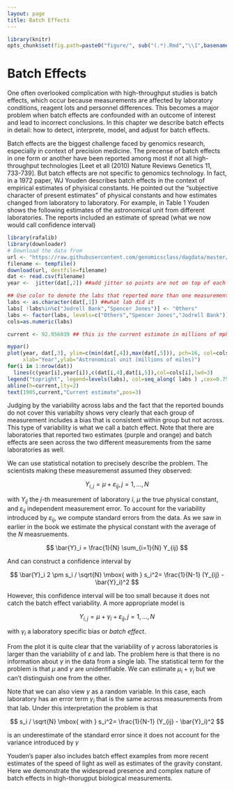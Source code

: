```yaml
---
layout: page
title: Batch Effects
---
```


```r
library(knitr)
opts_chunk$set(fig.path=paste0("figure/", sub("(.*).Rmd","\\1",basename(knitr:::knit_concord$get('infile'))), "-"))
```

# Batch Effects

One often overlooked complication with high-throughput studies is batch effects, which occur because measurements are affected by laboratory conditions, reagent lots and personnel differences. This becomes a major problem when batch effects are confounded with an outcome of interest and lead to incorrect conclusions. In this chapter we describe batch effects in detail: how to detect, interprete, model, and adjust for batch effects.

Batch effects are the biggest challenge faced by genomics research, especially in context of precision medicine. The precense of batch effects in one form or another have been reported among most if not all high-throughput technologies [Leet et all (2010) Nature Reviews Genetics 11, 733-739]. But batch effects are not specific to genomics technology. In fact, in a 1972 paper, WJ Youden describes batch effects in the context of empirical estimates of phyisical constants. He pointed out the "subjective character of present estimates" of physical constants and how estimates changed from laboratory to laboratory. For example, in Table 1 Youden shows the following estimates of the astronomical unit from different laboratories. The reports included an estimate of spread (what we now would call confidence interval)

```r
library(rafalib)
library(downloader)
# Download the data from
url <- "https://raw.githubusercontent.com/genomicsclass/dagdata/master/inst/extdata/astronomicalunit.csv"
filename <- tempfile() 
download(url, destfile=filename)
dat <- read.csv(filename)
year <-  jitter(dat[,2]) ##add jitter so points are not on top of each other

## Use color to denote the labs that reported more than one measurement
labs <- as.character(dat[,1]) ##what lab did it
labs[ !labs%in%c("Jodrell Bank","Spencer Jones")] <- "Others"
labs <- factor(labs, levels=c("Others","Spencer Jones","Jodrell Bank"))
cols=as.numeric(labs)

current <- 92.956039 ## this is the current estimate in millions of mph

mypar()
plot(year, dat[,3], ylim=c(min(dat[,4]),max(dat[,5])), pch=16, col=cols, 
     xlab="Year",ylab="Astronomical unit (millions of miles)")
for(i in 1:nrow(dat))
  lines(c(year[i],year[i]),c(dat[i,4],dat[i,5]),col=cols[i],lwd=3)
legend("topright", legend=levels(labs), col=seq_along( labs ) ,cex=0.75, lty=1,pch=16)
abline(h=current,lty=2)
text(1905,current,"Current estimate",pos=3)
```

Judging by the variability across labs and the fact that the reported bounds do not cover this variabilty shows very clearly that each group of measurement includes a bias that is consistent within group but not across. This type of variability is what we call a batch effect. Note that there are laboratories that reported two estimates (purple and orange) and batch effects are seen across the two different measurements from the same laboratories as well. 


We can use statistical notation to precisely describe the problem. The scientists making these measuremenst assumed they observed:

$$
Y_{i,j} = 
\mu + \varepsilon_{ij}, j=1,\dots,N
$$

with $Y_{ij}$ the $j$-th measurement of laboratory $i$, $\mu$ the true physical constant, and $\varepsilon_{ij}$ independent measurement error. To account for the variability introduced by $\varepsilon_{ij}$, we compute standard errors from the data. As we saw in earlier in the book we estimate the physical constant with the average of the $N$ measruements. 

$$
\bar{Y}_i = 
\frac{1}{N} \sum_{i=1}{N} Y_{ij}
$$

And can construct a confidence interval by

$$
\bar{Y}_i 
2 \pm s_i / \sqrt{N} \mbox{ with }
s_i^2= 
\frac{1}{N-1} (Y_{ij} - 
\bar{Y}_i)^2
$$

However, this confidence interval will be too small because it does not catch the batch effect variability. A more appropriate model is

$$
Y_{i,j} = \mu +
\gamma_i + \varepsilon_{ij}, j=1, \dots, N
$$

with $\gamma_i$ a laboratory specific bias or _batch effect_. 

From the plot it is quite clear that the variability of $\gamma$ across laboratories is larger than the variability of $\varepsilon$ and lab. The problem here is that there is no information about $\gamma$ in the data from a single lab. The statistical term for the problem is that $\mu$ and $\gamma$ are unidentifiable. We can estimate $\mu_i+\gamma_i$ but we can't distinguish one from the other.

Note that we can also view $\gamma$ as a random variable. In this case, each laboratory has an error term $\gamma_i$ that is the same across measurements from that lab. Under this interpretation the problem is that 

$$
 s_i / \sqrt{N} \mbox{ with } 
 s_i^2= 
\frac{1}{N-1} (Y_{ij} - 
\bar{Y}_i)^2
$$

is an underestimate of the standard error since it does not account for the variance introduced by $\gamma$

Youden's paper also includes batch effect examples from more recent estimates of the speed of light as well as estimates of the gravity constant. Here we demonstrate the widespread presence and complex nature of batch effects in high-thorugput biological measurements. 











